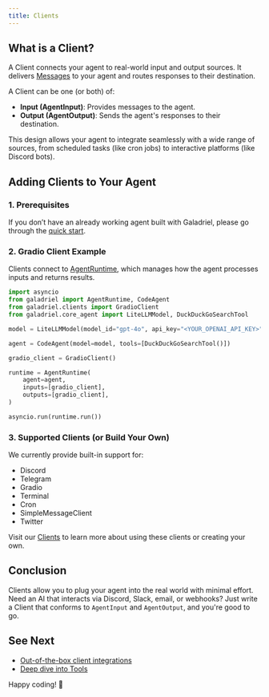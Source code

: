 ```yaml
---
title: Clients
---
```

## What is a Client?

A Client connects your agent to real-world input and output sources. It delivers [Messages](https://github.com/galadriel-ai/galadriel/blob/main/galadriel/entities.py#L11) to your agent and routes responses to their destination.

A Client can be one (or both) of:

- **Input (AgentInput)**: Provides messages to the agent.
- **Output (AgentOutput)**: Sends the agent's responses to their destination.

This design allows your agent to integrate seamlessly with a wide range of sources, from scheduled tasks (like cron jobs) to interactive platforms (like Discord bots).

## Adding Clients to Your Agent

### 1. Prerequisites

If you don’t have an already working agent built with Galadriel, please go through the [quick start](/galadriel-network/get-started/quickstart).

### 2. Gradio Client Example

Clients connect to [AgentRuntime](/galadriel-network/concepts/runtime), which manages how the agent processes inputs and returns results.

```python
import asyncio
from galadriel import AgentRuntime, CodeAgent
from galadriel.clients import GradioClient
from galadriel.core_agent import LiteLLMModel, DuckDuckGoSearchTool

model = LiteLLMModel(model_id="gpt-4o", api_key="<YOUR_OPENAI_API_KEY>")

agent = CodeAgent(model=model, tools=[DuckDuckGoSearchTool()])

gradio_client = GradioClient()

runtime = AgentRuntime(
    agent=agent,
    inputs=[gradio_client],
    outputs=[gradio_client],
)

asyncio.run(runtime.run())
```

### 3. Supported Clients (or Build Your Own)

We currently provide built-in support for:

- Discord
- Telegram
- Gradio
- Terminal
- Cron
- SimpleMessageClient
- Twitter

Visit our [Clients](/galadriel-network/integrations/clients) to learn more about using these clients or creating your own.

## Conclusion

Clients allow you to plug your agent into the real world with minimal effort. Need an AI that interacts via Discord, Slack, email, or webhooks? Just write a Client that conforms to `AgentInput` and `AgentOutput`, and you're good to go.

## See Next

- [Out-of-the-box client integrations](/galadriel-network/integrations/clients)
- [Deep dive into Tools](/galadriel-network/tutorials/tools)

Happy coding! 🚀
